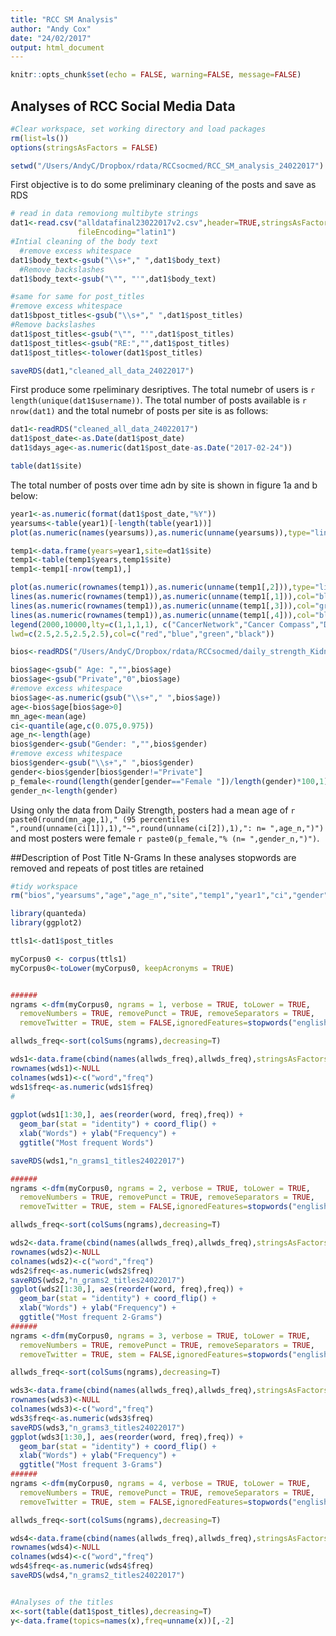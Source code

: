 ```yaml
---
title: "RCC SM Analysis"
author: "Andy Cox"
date: "24/02/2017"
output: html_document
---
```


```r
knitr::opts_chunk$set(echo = FALSE, warning=FALSE, message=FALSE)
```

## Analyses of RCC Social Media Data

```r
#Clear workspace, set working directory and load packages
rm(list=ls())
options(stringsAsFactors = FALSE)

setwd("/Users/AndyC/Dropbox/rdata/RCCsocmed/RCC_SM_analysis_24022017")
```

First objective is to do some preliminary cleaning of the posts and save as RDS 

```r
# read in data removiong multibyte strings
dat1<-read.csv("alldatafinal23022017v2.csv",header=TRUE,stringsAsFactors=FALSE,sep=",",
               fileEncoding="latin1")
#Intial cleaning of the body text
  #remove excess whitespace
dat1$body_text<-gsub("\\s+"," ",dat1$body_text)
  #Remove backslashes
dat1$body_text<-gsub("\"", "'",dat1$body_text)

#same for same for post_titles
#remove excess whitespace
dat1$bpost_titles<-gsub("\\s+"," ",dat1$post_titles)
#Remove backslashes
dat1$post_titles<-gsub("\"", "'",dat1$post_titles)
dat1$post_titles<-gsub("RE:","",dat1$post_titles)
dat1$post_titles<-tolower(dat1$post_titles)

saveRDS(dat1,"cleaned_all_data_24022017")
```

First produce some rpeliminary desriptives. The total numebr of users is `r length(unique(dat1$username))`. The total number of posts available is `r nrow(dat1)`  and the total numebr of posts per site is as follows:

```r
dat1<-readRDS("cleaned_all_data_24022017")
dat1$post_date<-as.Date(dat1$post_date)
dat1$days_age<-as.numeric(dat1$post_date-as.Date("2017-02-24"))

table(dat1$site)
```
The total number of posts over time  adn by site is shown in figure 1a and b  below:

```r
year1<-as.numeric(format(dat1$post_date,"%Y"))
yearsums<-table(year1)[-length(table(year1))]
plot(as.numeric(names(yearsums)),as.numeric(unname(yearsums)),type="line",col="red",xlab="Year",ylab="Numer of Posts")

temp1<-data.frame(years=year1,site=dat1$site)
temp1<-table(temp1$years,temp1$site)
temp1<-temp1[-nrow(temp1),]

plot(as.numeric(rownames(temp1)),as.numeric(unname(temp1[,2])),type="line",col="red",xlab="Year",ylab="Numer of Posts")
lines(as.numeric(rownames(temp1)),as.numeric(unname(temp1[,1])),col="blue")
lines(as.numeric(rownames(temp1)),as.numeric(unname(temp1[,3])),col="green")
lines(as.numeric(rownames(temp1)),as.numeric(unname(temp1[,4])),col="black")
legend(2000,10000,lty=c(1,1,1,1), c("CancerNetwork","Cancer Compass","Daily Strength","MacMillan"),
lwd=c(2.5,2.5,2.5,2.5),col=c("red","blue","green","black"))
```

```r
bios<-readRDS("/Users/AndyC/Dropbox/rdata/RCCsocmed/daily_strength_Kidney_Cancer_user_bios_230117")

bios$age<-gsub(" Age: ","",bios$age)
bios$age<-gsub("Private","0",bios$age)
#remove excess whitespace
bios$age<-as.numeric(gsub("\\s+"," ",bios$age))
age<-bios$age[bios$age>0]
mn_age<-mean(age)
ci<-quantile(age,c(0.075,0.975))
age_n<-length(age)
bios$gender<-gsub("Gender: ","",bios$gender)
#remove excess whitespace
bios$gender<-gsub("\\s+"," ",bios$gender)
gender<-bios$gender[bios$gender!="Private"]
p_female<-round(length(gender[gender=="Female "])/length(gender)*100,1)
gender_n<-length(gender)
```
Using only the data from Daily Strength, posters had a mean age of `r paste0(round(mn_age,1)," (95 percentiles ",round(unname(ci[1]),1),"~",round(unname(ci[2]),1),": n= ",age_n,")")` and most posters were female `r paste0(p_female,"% (n= ",gender_n,")")`.

##Description of Post Title N-Grams
In these analyses stopwords are removed and repeats of post titles are retained
```r
#tidy workspace
rm("bios","yearsums","age","age_n","site","temp1","year1","ci","gender","mn_age","gender_n","p_female","p_male","datDStr")

library(quanteda)
library(ggplot2)

ttls1<-dat1$post_titles

myCorpus0 <- corpus(ttls1) 
myCorpus0<-toLower(myCorpus0, keepAcronyms = TRUE)


######
ngrams <-dfm(myCorpus0, ngrams = 1, verbose = TRUE, toLower = TRUE,
  removeNumbers = TRUE, removePunct = TRUE, removeSeparators = TRUE,
  removeTwitter = TRUE, stem = FALSE,ignoredFeatures=stopwords("english"))

allwds_freq<-sort(colSums(ngrams),decreasing=T)

wds1<-data.frame(cbind(names(allwds_freq),allwds_freq),stringsAsFactors =FALSE)
rownames(wds1)<-NULL
colnames(wds1)<-c("word","freq")
wds1$freq<-as.numeric(wds1$freq)
# 
 
ggplot(wds1[1:30,], aes(reorder(word, freq),freq)) +
  geom_bar(stat = "identity") + coord_flip() +
  xlab("Words") + ylab("Frequency") +
  ggtitle("Most frequent Words")

saveRDS(wds1,"n_grams1_titles24022017")

######
ngrams <-dfm(myCorpus0, ngrams = 2, verbose = TRUE, toLower = TRUE,
  removeNumbers = TRUE, removePunct = TRUE, removeSeparators = TRUE,
  removeTwitter = TRUE, stem = FALSE,ignoredFeatures=stopwords("english"))

allwds_freq<-sort(colSums(ngrams),decreasing=T)

wds2<-data.frame(cbind(names(allwds_freq),allwds_freq),stringsAsFactors =FALSE)
rownames(wds2)<-NULL
colnames(wds2)<-c("word","freq")
wds2$freq<-as.numeric(wds2$freq)
saveRDS(wds2,"n_grams2_titles24022017")
ggplot(wds2[1:30,], aes(reorder(word, freq),freq)) +
  geom_bar(stat = "identity") + coord_flip() +
  xlab("Words") + ylab("Frequency") +
  ggtitle("Most frequent 2-Grams")
######
ngrams <-dfm(myCorpus0, ngrams = 3, verbose = TRUE, toLower = TRUE,
  removeNumbers = TRUE, removePunct = TRUE, removeSeparators = TRUE,
  removeTwitter = TRUE, stem = FALSE,ignoredFeatures=stopwords("english"))

allwds_freq<-sort(colSums(ngrams),decreasing=T)

wds3<-data.frame(cbind(names(allwds_freq),allwds_freq),stringsAsFactors =FALSE)
rownames(wds3)<-NULL
colnames(wds3)<-c("word","freq")
wds3$freq<-as.numeric(wds3$freq)
saveRDS(wds3,"n_grams3_titles24022017")
ggplot(wds3[1:30,], aes(reorder(word, freq),freq)) +
  geom_bar(stat = "identity") + coord_flip() +
  xlab("Words") + ylab("Frequency") +
  ggtitle("Most frequent 3-Grams")
######
ngrams <-dfm(myCorpus0, ngrams = 4, verbose = TRUE, toLower = TRUE,
  removeNumbers = TRUE, removePunct = TRUE, removeSeparators = TRUE,
  removeTwitter = TRUE, stem = FALSE,ignoredFeatures=stopwords("english"))

allwds_freq<-sort(colSums(ngrams),decreasing=T)

wds4<-data.frame(cbind(names(allwds_freq),allwds_freq),stringsAsFactors =FALSE)
rownames(wds4)<-NULL
colnames(wds4)<-c("word","freq")
wds4$freq<-as.numeric(wds4$freq)
saveRDS(wds4,"n_grams2_titles24022017")


#Analyses of the titles
x<-sort(table(dat1$post_titles),decreasing=T)
y<-data.frame(topics=names(x),freq=unname(x))[,-2]
```
